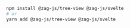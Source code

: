 ```bash
npm install @zag-js/tree-view @zag-js/svelte
# or
yarn add @zag-js/tree-view @zag-js/svelte
```
